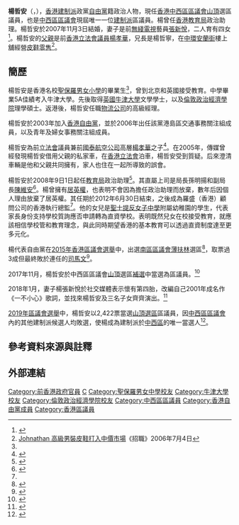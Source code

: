 {{Infobox officeholder
| honorific-prefix = 
| name = 楊哲安
| native_name = Jeremy Young Chit-on
| honorific-suffix = 議員
| image = 20200102 Jeremy Young Chit-on.png
| office2 = [[教育局_(香港)|香港教育局政治助理]]
| term_start2 = 2008年9月1日
| term_end2 = 2012年6月30日
| predecessor2 = (首任)
| successor2 = [[施俊輝|施俊輝]]
| office1 = [[中西區區議會|中西區區議會]]議員
| term_start1 = 2017年11月27日
| term_end1 = 
| predecessor1 = [[陳浩濂|陳浩濂]]
| successor1 = 
| constituency1 = [[山頂_(選區)|山頂]]
| majority1 = [[香港特別行政區第5屆區議會補選#2017年中西區區議會山頂選區及東華選區補選|2017年補選]]：1,378 (77.76%)<br>[[2019年香港區議會選舉|2019年]]：2,422 (68.65%)<br>
| birth_date = {{birth date and age|1976|3|26}}<ref>[https://www.info.gov.hk/gia/general/200805/22/P200805220187.htm 行政長官委任政治助理（附圖）] {{Wayback|url=https://www.info.gov.hk/gia/general/200805/22/P200805220187.htm |date=20210207143046 }}，《新聞公報》2008年5月22日</ref><ref>[https://hk.appledaily.com/entertainment/20200326/ZFCYIYTS56LZ2EUBHWGDMVYUVA/ 【合照靚靚】張新悅率領四女整生日蛋糕 彩蛋片段洩混亂失控] {{Wayback|url=https://hk.appledaily.com/entertainment/20200326/ZFCYIYTS56LZ2EUBHWGDMVYUVA/ |date=20210621190055 }}，《蘋果日報》2020年3月26日</ref>
| birth_place = {{HKG-1959}}
| party   = {{LIBP}}
| nationality = {{CNHK}}
| spouse = {{marriage|[[楊張新悅|張新悅]]|November 3, 2007}}
| children = 長女：Lucy Young<br>{{birth_date_and_age|2009|1|28}}<br>二女：Lily Young<br>{{birth_date_and_age|2010|9|11}}<br>三女：Leah Young<br>{{birth_date_and_age|2014|9|28}}<br>四女：Lola Young<br>{{birth date and age|2018|7|7}}
| educate =
* [[聖保羅男女小學|聖保羅男女小學]]
* [[牛津大學|牛津大學]]文學士
* [[倫敦政治經濟學院|倫敦政治經濟學院]]理學碩士
}}

'''楊哲安'''（{{lang-en|Jeremy Young Chit-on}}，{{bd|1976年|3月26日||catIdx=Y楊}}），[[建制派_(香港)|香港建制派]]政黨[[自由黨_(香港)|自由黨]]籍政治人物，現任[[香港|香港]][[中西區區議會|中西區區議會]][[山頂_(選區)|山頂]]選區議員，也是[[中西區區議會|中西區區議會]]現屆唯一一位[[建制派_(香港)|建制派]]區議員。楊曾任[[香港|香港]][[教育局_(香港)|教育局]]政治助理。楊哲安於2007年11月3日結婚，妻子是前[[無綫電視|無綫電視]]藝員[[張新悅|張新悅]]，二人育有四女<ref name=hkappledaily20130608>{{cite news |url=http://hk.apple.nextmedia.com/news/art/20130608/18289208 |date=2013-06-08 |accessdate=2013-06-08 |title=隔牆有耳：聖士提反家長與校友之戰　家長代表：轉直資係需求 |publisher=[[蘋果日報_(香港)|蘋果日報]] |author1=姚國雄 |author2=歐陽子瑩 |archive-date=2016-08-15 |archive-url=https://web.archive.org/web/20160815094628/http://hk.apple.nextmedia.com/news/art/20130608/18289208 |dead-url=no }}</ref>。楊哲安的[[父親|父親]]是前[[香港立法會議員|香港立法會議員]][[楊孝華|楊孝華]]，兄長是楊哲寧，在[[中環|中環]][[安蘭街|安蘭街]]樓上舖經營[[皮鞋|皮鞋]][[零售|零售]]<ref>[http://www.jiujik.com/jsarticle.php?lcid=HK.B5&artid=3000014424&arttype=CORP&artsection=CAREER Johnathan 高級男裝皮鞋打入中價市場]{{dead link|date=2018年3月 |bot=InternetArchiveBot |fix-attempted=yes }}《招職》2006年7月4日</ref>。

==簡歷==
楊哲安是香港名校[[聖保羅男女小學|聖保羅男女小學]]的畢業生<ref name=hkappledaily20130608 />，曾到北京和英國接受教育。中學畢業5A佳績考入牛津大學。先後取得[[英國|英國]][[牛津大學|牛津大學]]文學學士，以及[[倫敦政治經濟學院|倫敦政治經濟學院]]理學碩士。返港後，楊哲安任職[[物流公司|物流公司]]的高級經理。

楊哲安於2003年加入[[香港自由黨|香港自由黨]]，並於2006年出任該黨港島區交通事務關注組成員，以及青年及婦女事務關注組成員。

楊哲安為前[[香港立法會|立法會]]議員兼前[[國泰航空公司|國泰航空公司]]高層[[楊孝華|楊孝華]]之子<ref>{{Cite web|title=政Whats噏：太太第4胎又係女？楊哲安話似|url=https://hk.on.cc/hk/bkn/cnt/news/20180227/bkn-20180227191828825-0227_00822_001.html|accessdate=2020-01-19|work=on.cc東網|language=zh-hk|archive-date=2018-10-03|archive-url=https://web.archive.org/web/20181003171318/http://hk.on.cc/hk/bkn/cnt/news/20180227/bkn-20180227191828825-0227_00822_001.html|dead-url=no}}</ref>。在2005年，傳媒曾經發現楊哲安借用父親的私家車，在[[香港立法會|香港立法會]]泊車，楊哲安受到質疑。后來澄清車輛是他和父親共同擁有，家人也住在一起所導致的誤會。

楊哲安於2008年9日1日起任[[教育局_(香港)|教育局]]政治助理<ref>{{cite news |url=http://paper.wenweipo.com/2008/05/23/HK0805230032.htm |publisher=[[文汇报_(香港)|文匯報]] |title=教育局局長政治助理楊哲安 |language=zh-hant |accessdate=2008-06-07 |archive-date=2013-10-12 |archive-url=https://web.archive.org/web/20131012030306/http://paper.wenweipo.com/2008/05/23/HK0805230032.htm |dead-url=no }}</ref>。其直屬上司是局長孫明揚和副局長[[陳維安|陳維安]]<ref>{{cite web |publisher=[[教育局_(香港)|教育局]] |title=EDB - 組織架構 |url=http://www.edb.gov.hk/index.aspx?nodeid=129&langno=2 |date=2008-09-01 |language=zh-hant |access-date=2008-09-01 |archive-url=https://web.archive.org/web/20080916194108/http://www.edb.gov.hk/index.aspx?nodeID=129&langno=2 |archive-date=2008-09-16 |dead-url=yes }}</ref>。楊曾擁有[[居英權|居英權]]，也表明不會因為擔任政治助理而放棄，數年后因個人理由放棄了居英權。其任期於2012年6月30日結束，之後成為羅盛（香港）顧問公司的香港執行總監<ref name=hkappledaily20130608 />。他的女兒是[[聖士提反女子中學|聖士提反女子中學]]附屬幼稚園的學生，代表家長身份支持學校質詢應否申請轉為直資學校。表明既然兒女在校接受教育，就應該相信學校管和教育理念，與此同時期望香港的基本教育可以透過直資制度達至更多元化。

楊代表自由黨在[[2015年香港區議會選舉|2015年香港區議會選舉]]中，出選[[南區區議會|南區區議會]][[薄扶林|薄扶林]]選區<ref>{{cite news|url=http://liberal.org.hk/tc/component/content/article/26-press-releases/1211-192015.html|publisher=自由黨|title=自由黨派出19人參加2015區議會選舉|language=zh-hant|deadurl=yes|archiveurl=https://web.archive.org/web/20151001053426/http://liberal.org.hk/tc/component/content/article/26-press-releases/1211-192015.html|archivedate=2015-10-01|accessdate=2015-09-30}}</ref>，取票過3成但最終敗於連任的[[司馬文|司馬文]]<ref>{{cite web|url=http://www.eac.gov.hk/pdf/distco/ch/2015dc_report/2015dcereport_appendix5.pdf|title=二零一五年區議會一般選舉結果|publisher=[[選舉事務處|選舉事務處]]|date=2016-02-22|accessdate=2016-10-21|archive-date=2017-01-11|archive-url=https://web.archive.org/web/20170111142718/http://www.eac.gov.hk/pdf/distco/ch/2015dc_report/2015dcereport_appendix5.pdf|dead-url=no}}</ref>。

2017年11月，楊哲安於中西區區議會[[山頂_(選區)|山頂]]選區[[香港特別行政區第5屆區議會補選#2017年中西區區議會山頂選區及東華選區補選|補選]]中當選為區議員。<ref>{{cite web|title=【山頂補選】與楊哲安差距近千票 錢志健落敗|url=https://hk.news.appledaily.com/local/realtime/article/20171127/57509244|publisher=蘋果日報|accessdate=2017-11-26|archive-date=2019-08-23|archive-url=https://web.archive.org/web/20190823084354/https://hk.news.appledaily.com/local/realtime/article/20171127/57509244|dead-url=no}}</ref>

2018年1月，妻子楊張新悅於社交媒體表示懷有第四胎，改編自己2001年成名作《一不小心》歌詞，並找來楊哲安及三名子女齊齊演出。<ref>{{Cite web|title=【一不小心】張新悅意外懷第4胎，避孕失敗有原因！|url=https://www.cosmopolitan.com.hk/cosmobody/nicola-pregnant?utm_source=facebook&utm_medium=share|accessdate=2020-01-19|last=Hk|first=Cosmopolitan|work=Cosmopolitan|language=zh-Hant|archive-date=2020-10-22|archive-url=https://web.archive.org/web/20201022154342/https://www.cosmopolitan.com.hk/cosmobody/nicola-pregnant?utm_source=facebook&utm_medium=share|dead-url=no}}</ref>

[[2019年區議會選舉|2019年區議會選舉]]中，楊哲安以2,422票當選[[山頂_(選區)|山頂選區]]區議員，因[[中西區區議會|中西區區議會]]內的其他建制派候選人均敗選，使楊成為建制派於[[中西區_(香港)|中西區]]的唯一當選人<ref>{{Cite news|url=https://news.rthk.hk/rthk/ch/component/k2/1495190-20191129.htm|title=楊哲安成中西區區議會唯一建制派 稱可以做關鍵少數|date=2019-11-29|publisher=香港電台|accessdate=2019-12-27|archive-date=2019-12-27|archive-url=https://web.archive.org/web/20191227145925/https://news.rthk.hk/rthk/ch/component/k2/1495190-20191129.htm|dead-url=no}}</ref>。

==參考資料來源與註釋==
{{reflist}}
{{NoteFoot}}
{{notelist}}
<references/>

==外部連結==

{{start box}}
{{s-gov}}
{{s-new|first}}
{{s-title|[[教育局_(香港)|香港教育局政治助理]]|2008年9月1日－2012年6月30日}}
{{s-after|[[施俊輝|施俊輝]]}}
{{s-par|hk-dc}}
{{s-before|[[陳浩濂|陳浩濂]]}}
{{s-title|[[中西區區議會|中西區區議會]]<br>{{small|[[山頂_(選區)|山頂]]選區區議員}}|2017年11月27日－}}
{{s-inc}}
{{end box}}
{{DEFAULTSORT:Yeung, Jeremy}}

[[Category:前香港政府官員|Category:前香港政府官員]]
[[Category:楊姓|C]]
[[Category:聖保羅男女中學校友|Category:聖保羅男女中學校友]]
[[Category:牛津大學校友|Category:牛津大學校友]]
[[Category:倫敦政治經濟學院校友|Category:倫敦政治經濟學院校友]]
[[Category:中西區區議員|Category:中西區區議員]]
[[Category:香港自由黨成員|Category:香港自由黨成員]]
[[Category:香港區議員|Category:香港區議員]]